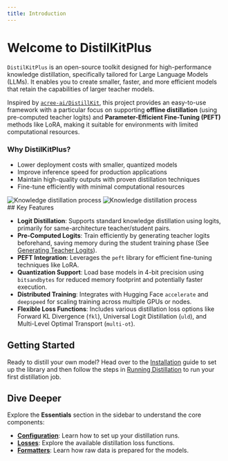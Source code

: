 ```yaml
---
title: Introduction
---
```


# Welcome to DistilKitPlus

`DistilKitPlus` is an open-source toolkit designed for high-performance knowledge distillation, specifically tailored for Large Language Models (LLMs). It enables you to create smaller, faster, and more efficient models that retain the capabilities of larger teacher models.

Inspired by [`acree-ai/DistillKit`](https://github.com/arcee-ai/DistillKit), this project provides an easy-to-use framework with a particular focus on supporting **offline distillation** (using pre-computed teacher logits) and **Parameter-Efficient Fine-Tuning (PEFT)** methods like LoRA, making it suitable for environments with limited computational resources.
<div className="mx-auto px-4 pt-2 pb-4 bg-gradient-to-r from-green-50 to-gray-50 dark:from-green-900/30 dark:to-gray-900/30 border border-green-100 dark:border-green-900/50 rounded-lg">
  <div className="flex flex-col md:flex-row gap-6 items-center">
    <div className="flex-1">
      <h3 className="text-lg font-medium text-green-800 dark:text-green-400 mb-2">Why DistilKitPlus?</h3>
      <ul className="list-inside space-y-1">
        <li>Lower deployment costs with smaller, quantized models</li>
        <li>Improve inference speed for production applications</li>
        <li>Maintain high-quality outputs with proven distillation techniques</li>
        <li>Fine-tune efficiently with minimal computational resources</li>
      </ul>
    </div>
    <div className="flex-1">
      <img 
        src="images/distill.png" 
        alt="Knowledge distillation process" 
        className="block dark:hidden rounded-lg shadow-md w-full max-w-2xl" 
      />
      <img 
        src="images/distill.png" 
        alt="Knowledge distillation process" 
        className="hidden dark:block rounded-lg shadow-md w-full max-w-2xl" 
      />
    </div>
  </div>
</div>
## Key Features

*   **Logit Distillation**: Supports standard knowledge distillation using logits, primarily for same-architecture teacher/student pairs.
*   **Pre-Computed Logits**: Train efficiently by generating teacher logits beforehand, saving memory during the student training phase (See [Generating Teacher Logits](./running-distillation#generating-teacher-logits-optional)).
*   **PEFT Integration**: Leverages the `peft` library for efficient fine-tuning techniques like LoRA.
*   <span title="4-bit Quantization"></span> **Quantization Support**: Load base models in 4-bit precision using `bitsandbytes` for reduced memory footprint and potentially faster execution.
*   **Distributed Training**: Integrates with Hugging Face `accelerate` and `deepspeed` for scaling training across multiple GPUs or nodes.
*   **Flexible Loss Functions**: Includes various distillation loss options like Forward KL Divergence (`fkl`), Universal Logit Distillation (`uld`), and Multi-Level Optimal Transport (`multi-ot`).


## Getting Started

Ready to distill your own model? Head over to the [Installation](./installation) guide to set up the library and then follow the steps in [Running Distillation](./running-distillation) to run your first distillation job.

## Dive Deeper

Explore the **Essentials** section in the sidebar to understand the core components:

*   **[Configuration](./essentials/configuration)**: Learn how to set up your distillation runs.
*   **[Losses](./essentials/losses)**: Explore the available distillation loss functions.
*   **[Formatters](./essentials/formatters)**: Learn how raw data is prepared for the models.

